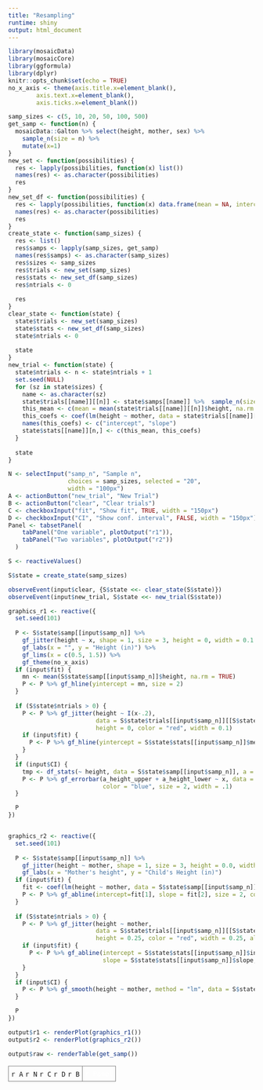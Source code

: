 ```yaml
---
title: "Resampling"
runtime: shiny
output: html_document
---
```


```r
library(mosaicData)
library(mosaicCore)
library(ggformula)
library(dplyr)
knitr::opts_chunk$set(echo = TRUE)
no_x_axis <- theme(axis.title.x=element_blank(),
        axis.text.x=element_blank(),
        axis.ticks.x=element_blank())
```


```r
samp_sizes <- c(5, 10, 20, 50, 100, 500)
get_samp <- function(n) {
  mosaicData::Galton %>% select(height, mother, sex) %>% 
    sample_n(size = n) %>% 
    mutate(x=1)
}
new_set <- function(possibilities) {
  res <- lapply(possibilities, function(x) list())
  names(res) <- as.character(possibilities)
  res
}
new_set_df <- function(possibilities) {
  res <- lapply(possibilities, function(x) data.frame(mean = NA, intercept = NA, slope = NA))
  names(res) <- as.character(possibilities)
  res
}
create_state <- function(samp_sizes) {
  res <- list()
  res$samps <- lapply(samp_sizes, get_samp)
  names(res$samps) <- as.character(samp_sizes)
  res$sizes <- samp_sizes
  res$trials <- new_set(samp_sizes)
  res$stats <- new_set_df(samp_sizes)
  res$ntrials <- 0
  
  res
}
clear_state <- function(state) {
  state$trials <- new_set(samp_sizes)
  state$stats <- new_set_df(samp_sizes)
  state$ntrials <- 0
  
  state
}
new_trial <- function(state) {
  state$ntrials <- n <- state$ntrials + 1
  set.seed(NULL)
  for (sz in state$sizes) {
    name <- as.character(sz)
    state$trials[[name]][[n]] <- state$samps[[name]] %>%  sample_n(size = sz, replace = TRUE)
    this_mean <- c(mean = mean(state$trials[[name]][[n]]$height, na.rm = TRUE))
    this_coefs <- coef(lm(height ~ mother, data = state$trials[[name]][[n]])) 
    names(this_coefs) <- c("intercept", "slope")
    state$stats[[name]][n,] <- c(this_mean, this_coefs)
  }
  
  state
}

N <- selectInput("samp_n", "Sample n", 
                 choices = samp_sizes, selected = "20",
                 width = "100px")
A <- actionButton("new_trial", "New Trial")
B <- actionButton("clear", "Clear trials")
C <- checkboxInput("fit", "Show fit", TRUE, width = "150px")
D <- checkboxInput("CI", "Show conf. interval", FALSE, width = "150px")
Panel <- tabsetPanel(
    tabPanel("One variable", plotOutput("r1")),
    tabPanel("Two variables", plotOutput("r2"))
  )

```




```r
S <- reactiveValues()

S$state = create_state(samp_sizes)

observeEvent(input$clear, {S$state <<- clear_state(S$state)})
observeEvent(input$new_trial, S$state <<- new_trial(S$state))

graphics_r1 <- reactive({
  set.seed(101)
  
  P <- S$state$samp[[input$samp_n]] %>%
    gf_jitter(height ~ x, shape = 1, size = 3, height = 0, width = 0.1 ) %>%
    gf_labs(x = "", y = "Height (in)") %>%
    gf_lims(x = c(0.5, 1.5)) %>%
    gf_theme(no_x_axis)
  if (input$fit) {
    mn <- mean(S$state$samp[[input$samp_n]]$height, na.rm = TRUE)
    P <- P %>% gf_hline(yintercept = mn, size = 2)
  }
 
  if (S$state$ntrials > 0) {
    P <- P %>% gf_jitter(height ~ I(x-.2), 
                         data = S$state$trials[[input$samp_n]][[S$state$ntrials]], 
                         height = 0, color = "red", width = 0.1) 
    if (input$fit) {
      P <- P %>% gf_hline(yintercept = S$state$stats[[input$samp_n]]$mean, color = "red", alpha = 0.5)
    }
  }
  if (input$CI) {
    tmp <- df_stats(~ height, data = S$state$samp[[input$samp_n]], a = ci.mean) %>% mutate(x = 1.2)
    P <- P %>% gf_errorbar(a_height_upper + a_height_lower ~ x, data = tmp, 
                           color = "blue", size = 2, width = .1)
  }

  P
})


graphics_r2 <- reactive({
  set.seed(101)
  
  P <- S$state$samp[[input$samp_n]] %>%
    gf_jitter(height ~ mother, shape = 1, size = 3, height = 0.0, width = 0.25, alpha = .5 ) %>%
    gf_labs(x = "Mother's height", y = "Child's Height (in)") 
  if (input$fit) {
    fit <- coef(lm(height ~ mother, data = S$state$samp[[input$samp_n]]))
    P <- P %>% gf_abline(intercept=fit[1], slope = fit[2], size = 2, color = "blue")
  }
  
  if (S$state$ntrials > 0) {
    P <- P %>% gf_jitter(height ~ mother, 
                         data = S$state$trials[[input$samp_n]][[S$state$ntrials]], 
                         height = 0.25, color = "red", width = 0.25, alpha = .5) 
    if (input$fit) {
      P <- P %>% gf_abline(intercept = S$state$stats[[input$samp_n]]$intercept,
                           slope = S$state$stats[[input$samp_n]]$slope, color = "red", alpha = 0.5)
    }
  }
  if (input$CI) {
    P <- P %>% gf_smooth(height ~ mother, method = "lm", data = S$state$samp[[input$samp_n]])
  }

  P
})

output$r1 <- renderPlot(graphics_r1())
output$r2 <- renderPlot(graphics_r2())

output$raw <- renderTable(get_samp())
```

<table><tr><td class="control">`r A` `r N` `r C` `r D` `r B`</td><td class="plot">`r Panel`</td></tr></table>



<style type="text/css">
td.control {
  border:1px solid gray;
  border-radius:10px;
  padding: 5px;
  vertical-align: top;
}
td.plot {
  border:1px solid gray;
  padding: 5px;
  border-radius:10px;
  color: white;
}

`r tableOutput("raw")`
</style>


